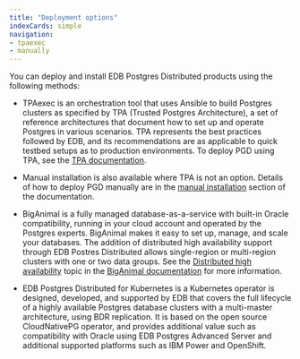 ```yaml
---
title: "Deployment options"
indexCards: simple
navigation:
- tpaexec
- manually
---
```


You can deploy and install EDB Postgres Distributed products using the following methods:

- TPAexec is an orchestration tool that uses Ansible to build Postgres clusters as specified by TPA (Trusted Postgres Architecture), a set of reference architectures that document how to set up and operate Postgres in various scenarios. TPA represents the best practices followed by EDB, and its recommendations are as applicable to quick testbed setups as to production environments. To deploy PGD using TPA, see the [TPA documentation](tpaexec/installing_tpaexec/). 

- Manual installation is also available where TPA is not an option. Details of how to deploy PGD manually are in the [manual installation](/pgd/4/deployments/manually/) section of the documentation.

- BigAnimal is a fully managed database-as-a-service with built-in Oracle compatibility, running in your cloud account and operated by the Postgres experts. BigAnimal makes it easy to set up, manage, and scale your databases. The addition of distributed high availability support through EDB Postres Distributed allows single-region or multi-region clusters with one or two data groups. See the [Distributed high availability](/biganimal/latest/overview/02_high_availability/distributed_highavailability/) topic in the [BigAnimal documentation](/biganimal/latest) for more information.

- EDB Postgres Distributed for Kubernetes is a Kubernetes operator is designed, developed, and supported by EDB that covers the full lifecycle of a highly available Postgres database clusters with a multi-master architecture, using BDR replication. It is based on the open source CloudNativePG operator, and provides additional value such as compatibility with Oracle using EDB Postgres Advanced Server and additional supported platforms such as IBM Power and OpenShift.

